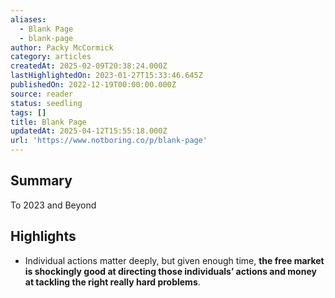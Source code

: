 ```yaml
---
aliases:
  - Blank Page
  - blank-page
author: Packy McCormick
category: articles
createdAt: 2025-02-09T20:38:24.000Z
lastHighlightedOn: 2023-01-27T15:33:46.645Z
publishedOn: 2022-12-19T00:00:00.000Z
source: reader
status: seedling
tags: []
title: Blank Page
updatedAt: 2025-04-12T15:55:18.000Z
url: 'https://www.notboring.co/p/blank-page'
---
```

## Summary

To 2023 and Beyond

## Highlights

- Individual actions matter deeply, but given enough time, **the free market is shockingly good at directing those individuals’ actions and money at tackling the right really hard problems**.
